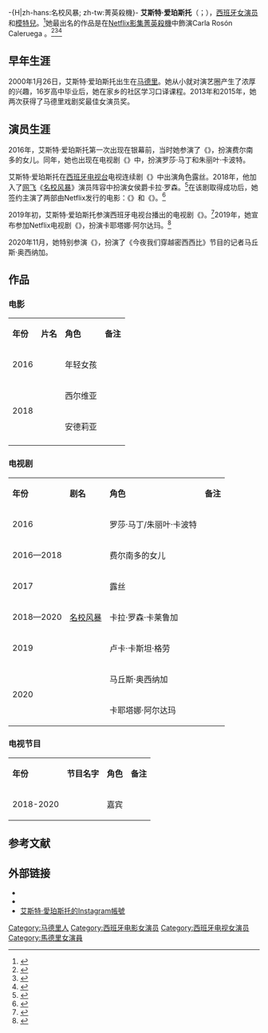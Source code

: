 -{H|zh-hans:名校风暴; zh-tw:菁英殺機}-
{{藝人
| 图片 = Premios Goya 2020 - Ester Expósito (Cropped).jpg
| 图片简介 = 艾斯特·爱珀斯托，2020年
| 姓名 = 艾斯特·爱珀斯托
| 类型 = 女演员
| 原名 = 
| 綽號 = 
| 国籍 = {{ESP}}
| 出生日期 = {{birth date and age|2000|01|26}}
| 出生地点 = [[西班牙|西班牙]][[马德里|马德里]]
| 逝世日期 = <!--卒年在前生年在后{{death date and age|}} -->
| 逝世地点 = 
| 职业 = 演员
| 语言 = 西班牙语
| 母校 = 
| 宗教信仰 = 
| 配偶 = <!--  {{marriage|姓名||}}  -->
| 儿女 = 
| 父母 = 
| 活跃年代 = 2016年至今
| 代表作 = 《[[菁英殺機|菁英殺機]]》
| 经纪公司 = 
| 奖项 = <!--  {{Awards|award= |year= |title= }} -->
| 网站 = <!-- {{URL|www.example.com}} -->
| IMDb = nm7527792
}}
'''艾斯特·爱珀斯托'''（{{lang-es|Ester Expósito}}；{{bd|2000年|1月26日|||catIdx=Ai艾斯特·爱珀斯托}}），[[西班牙|西班牙]][[女演员|女演员]]和[[模特兒|模特兒]]。<ref>{{Cite web|url=https://www.seriesycine.com/actores/ester-exposito/|title=Ester Expósito|website=seriesycine.com|language=es|access-date=2020-03-22}}</ref>她最出名的作品是在[[Netflix|Netflix]][[影集|影集]][[菁英殺機|菁英殺機]]中飾演Carla Rosón Caleruega 。<ref>{{Cite web|url=https://www.merca2.es/ester-exposito-elite-guapa/|title=Ester Expósito, la chica guapa de Élite: así se fraguó su ‘boom’|date=2020-03-21|website=merca2.es|language=es|access-date=2020-03-22}}</ref><ref>{{Cite web|url=https://www.oprahmag.com/entertainment/tv-movies/a31354418/who-is-ester-exposito/|title=Why Ester Expósito, Who Plays Carla on Netflix's Élite, Is Becoming a Star|date=2020-03-13|website=oprahmag.com|language=en|access-date=2020-03-22}}</ref><ref>{{Cite web|url=https://www.diezminutos.es/teleprograma/series-tv/a1997136/ester-exposito-carla-elite/|title=El secreto de Ester Expósito ('Élite') para triunfar en los castings|date=2018-10-24|website=diezminutos.es|language=es|access-date=2020-03-22}}</ref>

==早年生涯==
2000年1月26日，艾斯特·爱珀斯托出生在[[马德里|马德里]]。她从小就对演艺圈产生了浓厚的兴趣，16岁高中毕业后，她在家乡的社区学习口译课程。2013年和2015年，她两次获得了马德里戏剧奖最佳女演员奖。

==演员生涯==
2016年，艾斯特·爱珀斯托第一次出现在银幕前，当时她参演了《{{tsl|es|Vis a vis (serie de televisión)|面对面 (西班牙电视剧)}}》，扮演费尔南多的女儿。同年，她也出现在电视剧《{{tsl|es|Centro médico (serie de televisión de España)|医疗中心}}》中，扮演罗莎·马丁和朱丽叶·卡波特。

艾斯特·爱珀斯托在[[西班牙电视台|西班牙电视台]]电视连续剧《{{tsl|es|Estoy vivo|我还活着 (西班牙电视剧)}}》中出演角色露丝。2018年，他加入了[[Netflix|网飞]]《[[名校风暴|名校风暴]]》演员阵容中扮演女侯爵卡拉·罗森。<ref>{{cite news |title=组图：红衣美人 20岁西班牙女星艾斯特·爱珀斯托杂志大片 |url=https://www.163.com/dy/article/FFNMCSBE051782QM.html |accessdate=2021-01-19 |work=网易 |date=2020-06-22}}</ref>在该剧取得成功后，她签约主演了两部由Netflix发行的电影：《{{tsl|es|Cuando los ángeles duermen|当天使沉睡}}》和《{{tsl|es|Tu hijo (película)|你的儿子}}》。<ref>{{cite news |author1=Por Teleprograma |title=Ester Expósito, imparable. Tras 'Élite', estrena película con Coronado |url=https://www.diezminutos.es/teleprograma/series-tv/a1997989/ester-exposito-elite-pelicula-jose-coronado-tu-hijo/ |accessdate=2021-01-19 |work=diezminutos.es |date=2018-07-11 |language=es}}</ref>

2019年初，艾斯特·爱珀斯托参演西班牙电视台播出的电视剧《{{tsl|es|La caza (serie de La 1)|狩猎佩迪杜山}}》。<ref>{{cite news |title=‘La caza. Monteperdido’: Conoce a los personajes de la nueva serie de TVE |url=https://okdiario.com/happyfm/caza-monteperdido-conoce-personajes-nueva-serie-tve-3894135 |accessdate=2021-01-19 |work=okdiario.com |date=2019-03-25 |language=es}}</ref>2019年，她宣布参加Netflix电视剧《{{tsl|es|Alguien tiene que morir|有人非死不可}}》，扮演卡耶塔娜·阿尔达玛。<ref>{{cite news |author1=Redaccion Barcelona |title=Ester Expósito y su ‘Alguien tiene que morir’, el plato fuerte de Netflix para este viernes |url=https://www.lavanguardia.com/series/20201016/484109173534/alguien-tiene-que-morir-ester-exposito-carlos-cuevas-serie-netflix.html |accessdate=2021-01-19 |work=lavanguardia.com |date=2020-10-16 |language=es}}</ref>

2020年11月，她特别参演《{{tsl|es|Veneno (serie de televisión)|毒药 (西班牙电视剧)}}》，扮演了《今夜我们穿越密西西比》节目的记者马丘斯·奥西纳加。

==作品==
===电影===
{| class="wikitable"
|- style="background:pink; color:black" align="center"
| '''年份''' ||  '''片名''' || '''角色''' ||'''备注'''
|-
| 2016 || {{tsl|es|Que Dios nos perdone|愿上帝宽恕我们}} || 年轻女孩 ||
|-
| rowspan="2" |2018 || {{tsl|es|Cuando los ángeles duermen|当天使沉睡}} || 西尔维亚 ||
|-
| {{tsl|es|Tu hijo (película)|你的儿子}} || 安德莉亚 ||
|-
|}

===电视剧===
{| class="wikitable"
|- style="background:pink; color:black" align="center"
| '''年份''' ||  '''剧名''' || '''角色''' ||'''备注'''
|-
| 2016 || {{tsl|es|Centro médico (serie de televisión de España)|医疗中心}} || 罗莎·马丁/朱丽叶·卡波特 ||
|-
| 2016—2018 || {{tsl|es|Vis a vis (serie de televisión)|面对面 (西班牙电视剧)}} || 费尔南多的女儿 ||
|-
| 2017 || {{tsl|es|Estoy vivo|我还活着 (西班牙电视剧)}} || 露丝 ||
|-
| 2018—2020 || [[名校风暴|名校风暴]] || 卡拉·罗森·卡莱鲁加 ||
|-
| 2019 || {{tsl|es|La caza (serie de La 1)|狩猎佩迪杜山}} || 卢卡·卡斯坦·格劳 ||
|-
| rowspan="2" | 2020 || {{tsl|es|Veneno (serie de televisión)|毒药 (西班牙电视剧)}} || 马丘斯·奥西纳加 || 
|-
| {{tsl|es|Alguien tiene que morir|有人非死不可}} || 卡耶塔娜·阿尔达玛 ||
|}

===电视节目===
{| class="wikitable"
|- style="background:pink; color:black" align="center"
| '''年份''' ||  '''节目名字''' || '''角色''' ||'''备注'''
|-
| 2018-2020 || {{tsl|es|La resistencia (programa de televisión)|耐力 (电视节目)}} || 嘉宾 ||
|}

==参考文献==
{{reflist}}

==外部链接==
{{commons category|Ester Expósito}}
*{{Douban people|1402477}}
*{{IMDb name|nm7527792}}
*[https://instagram.com/ester_exposito 艾斯特·愛珀斯托的Instagram帳號]

{{Authority control}}

{{DEFAULTSORT:Ester Expósito}}
[[Category:马德里人|Category:马德里人]]
[[Category:西班牙电影女演员|Category:西班牙电影女演员]]
[[Category:西班牙电视女演员|Category:西班牙电视女演员]]
[[Category:馬德里女演員|Category:馬德里女演員]]